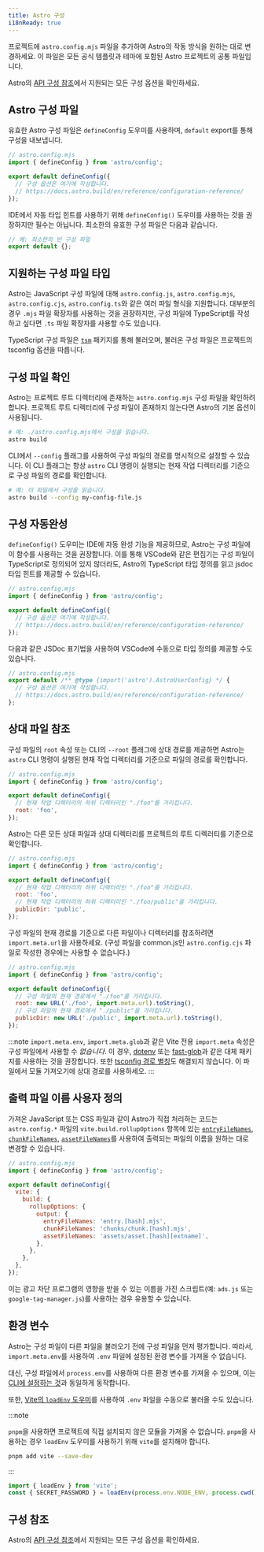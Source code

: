 ```yaml
---
title: Astro 구성
i18nReady: true
---
```



프로젝트에 `astro.config.mjs` 파일을 추가하여 Astro의 작동 방식을 원하는 대로 변경하세요. 이 파일은 모든 공식 템플릿과 테마에 포함된 Astro 프로젝트의 공통 파일입니다.

<ReadMore>Astro의 [API 구성 참조](/ko/reference/configuration-reference/)에서 지원되는 모든 구성 옵션을 확인하세요.</ReadMore>

## Astro 구성 파일

유효한 Astro 구성 파일은 `defineConfig` 도우미를 사용하며, `default` export를 통해 구성을 내보냅니다.

```js
// astro.config.mjs
import { defineConfig } from 'astro/config';

export default defineConfig({
  // 구성 옵션은 여기에 작성합니다.
  // https://docs.astro.build/en/reference/configuration-reference/
});
```

IDE에서 자동 타입 힌트를 사용하기 위해 `defineConfig()` 도우미를 사용하는 것을 권장하지만 필수는 아닙니다. 최소한의 유효한 구성 파일은 다음과 같습니다.

```js title="astro.config.mjs"
// 예: 최소한의 빈 구성 파일
export default {};
```

## 지원하는 구성 파일 타입

Astro는 JavaScript 구성 파일에 대해 `astro.config.js`, `astro.config.mjs`, `astro.config.cjs`, `astro.config.ts`와 같은 여러 파일 형식을 지원합니다. 대부분의 경우 `.mjs` 파일 확장자를 사용하는 것을 권장하지만, 구성 파일에 TypeScript를 작성하고 싶다면 `.ts` 파일 확장자를 사용할 수도 있습니다.

TypeScript 구성 파일은 [`tsm`](https://github.com/lukeed/tsm) 패키지를 통해 불러오며, 불러온 구성 파일은 프로젝트의 tsconfig 옵션을 따릅니다.

## 구성 파일 확인

Astro는 프로젝트 루트 디렉터리에 존재하는 `astro.config.mjs` 구성 파일을 확인하려 합니다. 프로젝트 루트 디렉터리에 구성 파일이 존재하지 않는다면 Astro의 기본 옵션이 사용됩니다.

```bash
# 예: ./astro.config.mjs에서 구성을 읽습니다.
astro build
```

CLI에서 `--config` 플래그를 사용하여 구성 파일의 경로를 명시적으로 설정할 수 있습니다. 이 CLI 플래그는 항상 `astro` CLI 명령이 실행되는 현재 작업 디렉터리를 기준으로 구성 파일의 경로를 확인합니다.

```bash
# 예: 이 파일에서 구성을 읽습니다.
astro build --config my-config-file.js
```

## 구성 자동완성

`defineConfig()` 도우미는 IDE에 자동 완성 기능을 제공하므로, Astro는 구성 파일에 이 함수를 사용하는 것을 권장합니다. 이를 통해 VSCode와 같은 편집기는 구성 파일이 TypeScript로 정의되어 있지 않더라도, Astro의 TypeScript 타입 정의를 읽고 jsdoc 타입 힌트를 제공할 수 있습니다.

```js
// astro.config.mjs
import { defineConfig } from 'astro/config';

export default defineConfig({
  // 구성 옵션은 여기에 작성합니다.
  // https://docs.astro.build/en/reference/configuration-reference/
});
```

다음과 같은 JSDoc 표기법을 사용하여 VSCode에 수동으로 타입 정의를 제공할 수도 있습니다.

```js
// astro.config.mjs
export default /** @type {import('astro').AstroUserConfig} */ {
  // 구성 옵션은 여기에 작성합니다.
  // https://docs.astro.build/en/reference/configuration-reference/
};
```

## 상대 파일 참조

구성 파일의 `root` 속성 또는 CLI의 `--root` 플래그에 상대 경로를 제공하면 Astro는 `astro` CLI 명령이 실행된 현재 작업 디렉터리를 기준으로 파일의 경로를 확인합니다.

```js
// astro.config.mjs
import { defineConfig } from 'astro/config';

export default defineConfig({
  // 현재 작업 디렉터리의 하위 디렉터리인 "./foo"를 가리킵니다.
  root: 'foo',
});
```

Astro는 다른 모든 상대 파일과 상대 디렉터리를 프로젝트의 루트 디렉러티를 기준으로 확인합니다.

```js
// astro.config.mjs
import { defineConfig } from 'astro/config';

export default defineConfig({
  // 현재 작업 디렉터리의 하위 디렉터리인 "./foo"를 가리킵니다.
  root: 'foo',
  // 현재 작업 디렉터리의 하위 디렉터리인 "./foo/public"을 가리킵니다.
  publicDir: 'public',
});
```

구성 파일의 현재 경로를 기준으로 다른 파일이나 디렉터리를 참조하려면 `import.meta.url`을 사용하세요. (구성 파일을 common.js인 `astro.config.cjs` 파일로 작성한 경우에는 사용할 수 없습니다.)

```js "import.meta.url"
// astro.config.mjs
import { defineConfig } from 'astro/config';

export default defineConfig({
  // 구성 파일의 현재 경로에서 "./foo"를 가리킵니다.
  root: new URL('./foo', import.meta.url).toString(),
  // 구성 파일의 현재 경로에서 "./public"을 가리킵니다.
  publicDir: new URL('./public', import.meta.url).toString(),
});
```

:::note
`import.meta.env`, `import.meta.glob`과 같은 Vite 전용 `import.meta` 속성은 구성 파일에서 사용할 수 _없습니다_. 이 경우, [dotenv](https://github.com/motdotla/dotenv) 또는 [fast-glob](https://github.com/mrmlnc/fast-glob)과 같은 대체 패키지를 사용하는 것을 권장합니다. 또한 [tsconfig 경로 별칭](https://www.typescriptlang.org/tsconfig#paths)도 해결되지 않습니다. 이 파일에서 모듈 가져오기에 상대 경로를 사용하세오.
:::

## 출력 파일 이름 사용자 정의

가져온 JavaScript 또는 CSS 파일과 같이 Astro가 직접 처리하는 코드는 `astro.config.*` 파일의 `vite.build.rollupOptions` 항목에 있는 [`entryFileNames`](https://rollupjs.org/guide/en/#outputentryfilenames), [`chunkFileNames`](https://rollupjs.org/guide/en/#outputchunkfilenames), [`assetFileNames`](https://rollupjs.org/guide/en/#outputassetfilenames)를 사용하여 출력되는 파일의 이름을 원하는 대로 변경할 수 있습니다.

```js ins={9-11}
// astro.config.mjs
import { defineConfig } from 'astro/config';

export default defineConfig({
  vite: {
    build: {
      rollupOptions: {
        output: {
          entryFileNames: 'entry.[hash].mjs',
          chunkFileNames: 'chunks/chunk.[hash].mjs',
          assetFileNames: 'assets/asset.[hash][extname]',
        },
      },
    },
  },
});
```

이는 광고 차단 프로그램의 영향을 받을 수 있는 이름을 가진 스크립트(예: `ads.js` 또는 `google-tag-manager.js`)를 사용하는 경우 유용할 수 있습니다.

## 환경 변수

Astro는 구성 파일이 다른 파일을 불러오기 전에 구성 파일을 먼저 평가합니다. 따라서, `import.meta.env`를 사용하여 `.env` 파일에 설정된 환경 변수를 가져올 수 없습니다.

대신, 구성 파일에서 `process.env`를 사용하여 다른 환경 변수를 가져올 수 있으며, 이는 [CLI에 설정하는 것](/ko/guides/environment-variables/#cli-사용)과 동일하게 동작합니다.

또한, [Vite의 `loadEnv` 도우미](https://ko.vitejs.dev/config/#using-environment-variables-in-config)를 사용하여 `.env` 파일을 수동으로 불러올 수도 있습니다.

:::note

`pnpm`을 사용하면 프로젝트에 직접 설치되지 않은 모듈을 가져올 수 없습니다. `pnpm`을 사용하는 경우 `loadEnv` 도우미를 사용하기 위해 `vite`를 설치해야 합니다.

```sh
pnpm add vite --save-dev
```

:::

```js title="astro.config.mjs"
import { loadEnv } from 'vite';
const { SECRET_PASSWORD } = loadEnv(process.env.NODE_ENV, process.cwd(), '');
```

## 구성 참조

<ReadMore>Astro의 [API 구성 참조](/ko/reference/configuration-reference/)에서 지원되는 모든 구성 옵션을 확인하세요.</ReadMore>
